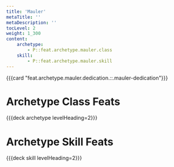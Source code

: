 ```yaml
---
title: 'Mauler'
metaTitle: ''
metaDescription: ''
tocLevel: 2
weight: 1_300
content:
    archetype:
        - P::feat.archetype.mauler.class
    skill:
        - P::feat.archetype.mauler.skill
---
```


{{{card "feat.archetype.mauler.dedication.::.mauler-dedication"}}}

# Archetype Class Feats

{{{deck archetype levelHeading=2}}}

# Archetype Skill Feats

{{{deck skill levelHeading=2}}}
